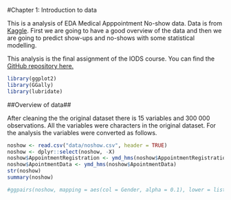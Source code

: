 #Chapter 1: Introduction to data

This is a analysis of EDA Medical Apppointment No-show data. Data is from [Kaggle](https://www.kaggle.com/joniarroba/noshowappointments). First we are going to have a good overview of the data and then we are going to predict show-ups and no-shows with some statistical modelling.

This analysis is the final assignment of the IODS course. You can find the [GitHub repository here.](https://github.com/mkkjrv/IODS-final)

```r
library(ggplot2)
library(GGally)
library(lubridate)
```

##Overview of data##

After cleaning the the original dataset there is 15 variables and 300 000 observations. All the variables were characters in the original dataset. For the analysis the variables were converted as follows.

```r
noshow <- read.csv("data/noshow.csv", header = TRUE)
noshow <- dplyr::select(noshow, -X)
noshow$AppointmentRegistration <- ymd_hms(noshow$AppointmentRegistration)
noshow$ApointmentData <- ymd_hms(noshow$ApointmentData)
str(noshow)
summary(noshow)
```



```r
#ggpairs(noshow, mapping = aes(col = Gender, alpha = 0.1), lower = list(combo = #wrap("facethist", bins = 20)))
``` 




